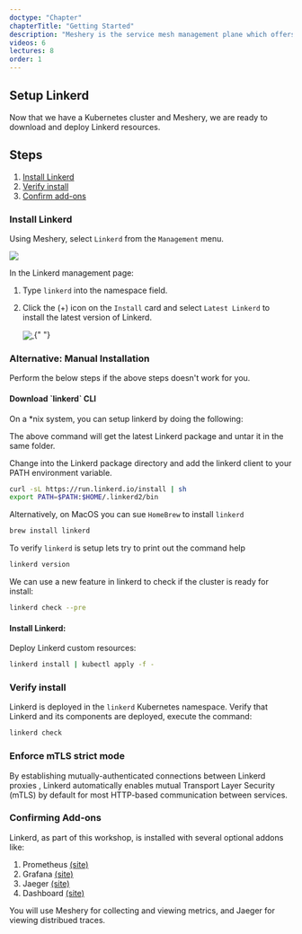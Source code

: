 ```yaml
---
doctype: "Chapter"
chapterTitle: "Getting Started"
description: "Meshery is the service mesh management plane which offers lifecycle, configuration, and performance management of service meshes and their workloads."
videos: 6
lectures: 8
order: 1
---
```



<ChapterStyle>

<h2 class="chapter-sub-heading">Setup Linkerd</h2>

Now that we have a Kubernetes cluster and Meshery, we are ready to download and deploy Linkerd resources.

<h2 class="chapter-sub-heading">Steps</h2>

1. [Install Linkerd](#1)
1. [Verify install](#2)
1. [Confirm add-ons](#3)

<h3 class="chapter-sub-heading">
  <a name="1">Install Linkerd</a>
</h3>

Using Meshery, select `Linkerd` from the `Management` menu.

<a href={LinkerdAdapter}>
  <img src={LinkerdAdapter} />
</a>

In the Linkerd management page:

1. Type `linkerd` into the namespace field.
1. Click the (+) icon on the `Install` card and select `Latest Linkerd` to install the latest version of Linkerd.

   <a href={InstallLinkerd}>
     <img src={InstallLinkerd} align="center" />
   </a>{" "}

<h3>Alternative: Manual Installation</h3>

Perform the below steps if the above steps doesn't work for you.

<h4 class="chapter-alt-heading">Download `linkerd` CLI</h4>

On a \*nix system, you can setup linkerd by doing the following:

The above command will get the latest Linkerd package and untar it in the same folder.

Change into the Linkerd package directory and add the linkerd client to your PATH environment variable.

```sh
curl -sL https://run.linkerd.io/install | sh
export PATH=$PATH:$HOME/.linkerd2/bin
```

Alternatively, on MacOS you can sue `HomeBrew` to install `linkerd`

```sh
brew install linkerd
```

To verify `linkerd` is setup lets try to print out the command help

```sh
linkerd version
```

We can use a new feature in linkerd to check if the cluster is ready for install:

```sh
linkerd check --pre
```

<h4 class="chapter-alt-heading">Install Linkerd:</h4>

Deploy Linkerd custom resources:

```sh
linkerd install | kubectl apply -f -
```

<h3 class="chapter-sub-heading">
  <a name="2">Verify install</a>
</h3>

Linkerd is deployed in the `linkerd` Kubernetes namespace. Verify that Linkerd and its components are deployed, execute the command:

```sh
linkerd check
```

<h3 class="chapter-sub-heading">
  <a>Enforce mTLS strict mode</a>
</h3>

By establishing mutually-authenticated connections between Linkerd proxies , Linkerd automatically enables mutual Transport Layer Security (mTLS) by default for most HTTP-based communication between services.

<h3 class="chapter-sub-heading">
  <a name="3">Confirming Add-ons</a>
</h3>

Linkerd, as part of this workshop, is installed with several optional addons like:

1. Prometheus <a href="https://prometheus.io/">(site)</a>
2. Grafana <a href="https://grafana.com/">(site)</a>
3. Jaeger <a href="https://www.jaegertracing.io/">(site)</a>
4. Dashboard <a href="https://linkerd.io/2.10/reference/architecture/#dashboard">(site)</a>

You will use Meshery for collecting and viewing metrics, and Jaeger for viewing distribued traces.

</ChapterStyle>
